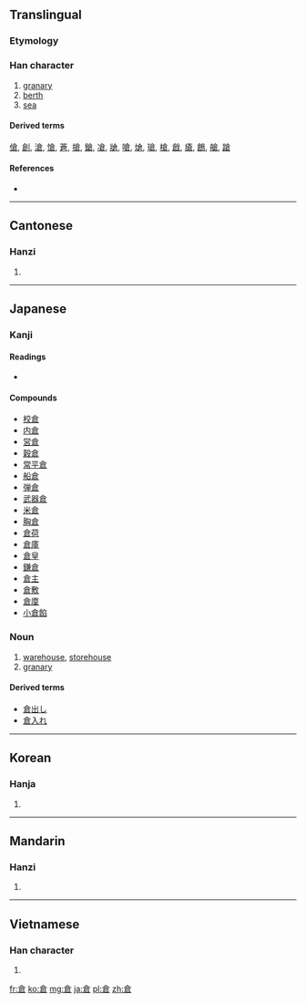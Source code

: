 {{also|仓}}
==Translingual==

===Etymology===
{{Han compound|食|口|t1=food|t2=house|ls=ic}}

===Han character===
{{Han char|rn=9|rad=人|as=08|sn=10|four=8060<sub>7</sub>|canj=人戈日口 (OIAR)}}

# [[granary]]
# [[berth]]
# [[sea]]

====Derived terms====
[[傖]], [[創]], [[滄]], [[愴]], [[蒼]], [[搶]], [[鎗]], [[凔]], [[牄]], [[嗆]], [[熗]], [[瑲]], [[槍]], [[戧]], [[瘡]], [[鶬]], [[艙]], [[蹌]]

====References====
* {{Han ref|kx=0107.140|dkj=00756|dj=0227.220|hdz=10169.150|uh=5009|ud=20489|bh=ADDC|bd=44508}}

----

==Cantonese==

===Hanzi===
{{yue-hanzi|jyut=|y=chong1|sim=仓}}

# {{defn|lang=yue|sort=人08}}

----

==Japanese==

===Kanji===
{{ja-kanji|grade=4|rs=人08}}

====Readings====
* {{ja-readings|on=[[そう]] ([[sō]])|kun=[[くら]] ([[kura]])}}

====Compounds====
* [[校倉]]
* [[内倉]]
* [[営倉]]
* [[穀倉]]
* [[常平倉]]
* [[船倉]]
* [[弾倉]]
* [[武器倉]]
* [[米倉]]
* [[胸倉]]
* [[倉荷]]
* [[倉庫]]
* [[倉皇]]
* [[鎌倉]]
* [[倉主]]
* [[倉敷]]
* [[倉廩]]
* [[小倉餡]]

===Noun===
{{ja-noun|k|hira=くら|rom=kura}}

# [[warehouse]], [[storehouse]]
# [[granary]]

====Derived terms====
* [[倉出し]]
* [[倉入れ]]

----

==Korean==

===Hanja===
{{ko-hanja|hangeul=창|rv=chang|mr=ch'ang}}

# {{defn|lang=ko|sort=人08}}

----

==Mandarin==

===Hanzi===
{{cmn-hanzi|sim=仓|pin=[[cāng]] ([[cang1]]), [[gě]] ([[ge3]])|wg=ts'ang<sup>1</sup>, ko<sup>3</sup>}}

# {{defn|lang=cmn|sort=人08}}

----

==Vietnamese==

===Han character===
{{vi-hantu|[[thương]]|rs=人08}}

# {{defn|lang=vi|sort=人08}}

[[fr:倉]]
[[ko:倉]]
[[mg:倉]]
[[ja:倉]]
[[pl:倉]]
[[zh:倉]]